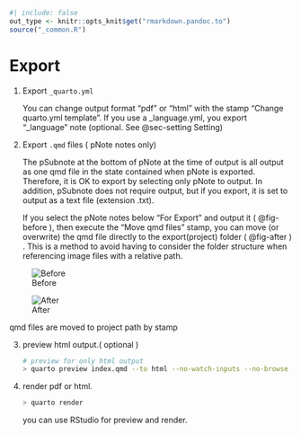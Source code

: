 ```r
#| include: false
out_type <- knitr::opts_knit$get("rmarkdown.pandoc.to")
source("_common.R")
```
# Export {#sec-export }

1. Export `_quarto.yml`

    You can change output format "pdf" or "html"  with the stamp "Change quarto.yml template".
If you use a _language.yml, you export "_language" note (optional. See  @sec-setting Setting)


2. Export  `.qmd` files ( pNote notes only)

    The pSubnote at the bottom of pNote at the time of output is all output as one qmd file in the state contained when pNote is exported. Therefore, it is OK to export by selecting only pNote to output. In addition, pSubnote does not require output, but if you export, it is set to output as a text file (extension .txt).

    If you select the pNote notes below "For Export" and output it ( @fig-before ), then execute the "Move qmd files" stamp, you can move (or overwrite) the qmd file directly to the export(project) folder ( @fig-after ) . This is a method to avoid having to consider the folder structure when referencing image files with a relative path.

::: {#fig-move-qmd layout-ncol=2}

![Before](screenshots/folder01.png){#fig-before}

![After](screenshots/folder02.png){#fig-after}

qmd files are moved to project path by stamp
:::

3. preview html output.( optional )

    ```.sh
# preview for only html output
> quarto preview index.qmd --to html --no-watch-inputs --no-browse
```

4. render pdf or html.

    ```.sh
> quarto render
```

    you can use RStudio for preview and render.


